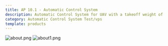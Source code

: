 ```yaml
---
title: AP 10.1 - Automatic Control System
description: Automatic Control System for UAV with a takeoff weight of 100–4000 kg
category: Automatic Control System Test/vps
template: products
---
```


![about.png](./images/1758618432762-943124333.png)
![about1.png](./images/1758618435472-460292342.png)